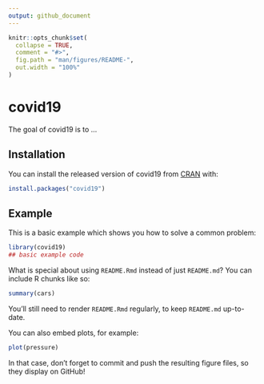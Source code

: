 ```yaml
---
output: github_document
---
```


<!-- README.md is generated from README.Rmd. Please edit that file -->

```r
knitr::opts_chunk$set(
  collapse = TRUE,
  comment = "#>",
  fig.path = "man/figures/README-",
  out.width = "100%"
)
```

# covid19

<!-- badges: start -->
<!-- badges: end -->

The goal of covid19 is to ...

## Installation

You can install the released version of covid19 from [CRAN](https://CRAN.R-project.org) with:

``` r
install.packages("covid19")
```

## Example

This is a basic example which shows you how to solve a common problem:

```r
library(covid19)
## basic example code
```

What is special about using `README.Rmd` instead of just `README.md`? You can include R chunks like so:

```r
summary(cars)
```

You'll still need to render `README.Rmd` regularly, to keep `README.md` up-to-date.

You can also embed plots, for example:

```r
plot(pressure)
```

In that case, don't forget to commit and push the resulting figure files, so they display on GitHub!
